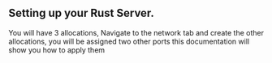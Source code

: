 ## Setting up your Rust Server.

You will have 3 allocations, Navigate to the network tab and create the other allocations, you will be assigned two other ports this documentation will show you how to apply them